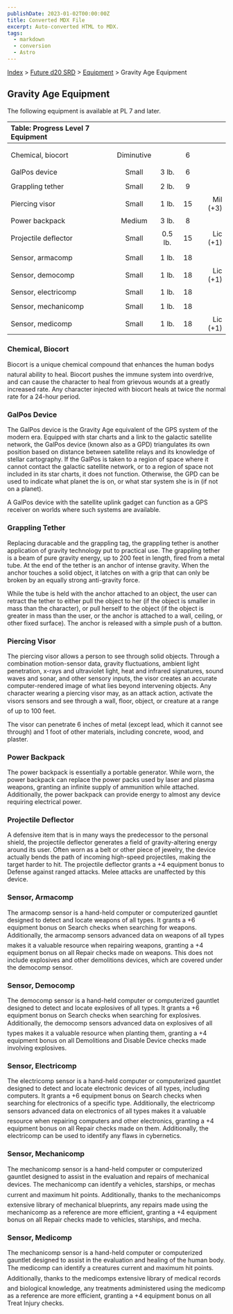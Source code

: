 ```yaml
---
publishDate: 2023-01-02T00:00:00Z
title: Converted MDX File
excerpt: Auto-converted HTML to MDX.
tags:
  - markdown
  - conversion
  - Astro
---
```






[Index](-index) > [Future d20 SRD](future-d20-srd-index) > [Equipment](future-d20-srd-equipment-index) > Gravity Age Equipment




## Gravity Age Equipment


The following equipment is available at PL 7 and later.


| Table: Progress Level 7 Equipment |  |  |  |  |
| :----------------------------------- | :--: | :--: | :--: | --: |
|  |  |  |  |  |
|  |  |  |  |  |
| Chemical, biocort | Diminutive |  | 6 |  |
|  |  |  |  |  |
| GalPos device | Small | 3 lb. | 6 |  |
| Grappling tether | Small | 2 lb. | 9 |  |
| Piercing visor | Small | 1 lb. | 15 | Mil (+3) |
| Power backpack | Medium | 3 lb. | 8 |  |
| Projectile deflector | Small | 0.5 lb. | 15 | Lic (+1) |
|  |  |  |  |  |
| Sensor, armacomp | Small | 1 lb. | 18 |  |
| Sensor, democomp | Small | 1 lb. | 18 | Lic (+1) |
| Sensor, electricomp | Small | 1 lb. | 18 |  |
| Sensor, mechanicomp | Small | 1 lb. | 18 |  |
| Sensor, medicomp | Small | 1 lb. | 18 | Lic (+1) |



### Chemical, Biocort


Biocort is a unique chemical compound that enhances the human bodys natural ability to heal. Biocort pushes the immune system into overdrive, and can cause the character to heal from grievous wounds at a greatly increased rate. Any character injected with biocort heals at twice the normal rate for a 24-hour period.


### GalPos Device


The GalPos device is the Gravity Age equivalent of the GPS system of the modern era. Equipped with star charts and a link to the galactic satellite network, the GalPos device (known also as a GPD) triangulates its own position based on distance between satellite relays and its knowledge of stellar cartography. If the GalPos is taken to a region of space where it cannot contact the galactic satellite network, or to a region of space not included in its star charts, it does not function. Otherwise, the GPD can be used to indicate what planet the is on, or what star system she is in (if not on a planet).


A GalPos device with the satellite uplink gadget can function as a GPS receiver on worlds where such systems are available.


### Grappling Tether


Replacing duracable and the grappling tag, the grappling tether is another application of gravity technology put to practical use. The grappling tether is a beam of pure gravity energy, up to 200 feet in length, fired from a metal tube. At the end of the tether is an anchor of intense gravity. When the anchor touches a solid object, it latches on with a grip that can only be broken by an equally strong anti-gravity force.


While the tube is held with the anchor attached to an object, the user can retract the tether to either pull the object to her (if the object is smaller in mass than the character), or pull herself to the object (if the object is greater in mass than the user, or the anchor is attached to a wall, ceiling, or other fixed surface). The anchor is released with a simple push of a button.


### Piercing Visor


The piercing visor allows a person to see through solid objects. Through a combination motion-sensor data, gravity fluctuations, ambient light penetration, x-rays and ultraviolet light, heat and infrared signatures, sound waves and sonar, and other sensory inputs, the visor creates an accurate computer-rendered image of what lies beyond intervening objects. Any character wearing a piercing visor may, as an attack action, activate the visors sensors and see through a wall, floor, object, or creature at a range of up to 100 feet.


The visor can penetrate 6 inches of metal (except lead, which it cannot see through) and 1 foot of other materials, including concrete, wood, and plaster.


### Power Backpack


The power backpack is essentially a portable generator. While worn, the power backpack can replace the power packs used by laser and plasma weapons, granting an infinite supply of ammunition while attached. Additionally, the power backpack can provide energy to almost any device requiring electrical power.


### Projectile Deflector


A defensive item that is in many ways the predecessor to the personal shield, the projectile deflector generates a field of gravity-altering energy around its user. Often worn as a belt or other piece of jewelry, the device actually bends the path of incoming high-speed projectiles, making the target harder to hit. The projectile deflector grants a +4 equipment bonus to Defense against ranged attacks. Melee attacks are unaffected by this device.


### Sensor, Armacomp


The armacomp sensor is a hand-held computer or computerized gauntlet designed to detect and locate weapons of all types. It grants a +6 equipment bonus on Search checks when searching for weapons. Additionally, the armacomp sensors advanced data on weapons of all types makes it a valuable resource when repairing weapons, granting a +4 equipment bonus on all Repair checks made on weapons. This does not include explosives and other demolitions devices, which are covered under the democomp sensor.


### Sensor, Democomp


The democomp sensor is a hand-held computer or computerized gauntlet designed to detect and locate explosives of all types. It grants a +6 equipment bonus on Search checks when searching for explosives. Additionally, the democomp sensors advanced data on explosives of all types makes it a valuable resource when planting them, granting a +4 equipment bonus on all Demolitions and Disable Device checks made involving explosives.


### Sensor, Electricomp


The electricomp sensor is a hand-held computer or computerized gauntlet designed to detect and locate electronic devices of all types, including computers. It grants a +6 equipment bonus on Search checks when searching for electronics of a specific type. Additionally, the electricomp sensors advanced data on electronics of all types makes it a valuable resource when repairing computers and other electronics, granting a +4 equipment bonus on all Repair checks made on them. Additionally, the electricomp can be used to identify any flaws in cybernetics.


### Sensor, Mechanicomp


The mechanicomp sensor is a hand-held computer or computerized gauntlet designed to assist in the evaluation and repairs of mechanical devices. The mechanicomp can identify a vehicles, starships, or mechas current and maximum hit points. Additionally, thanks to the mechanicomps extensive library of mechanical blueprints, any repairs made using the mechanicomp as a reference are more efficient, granting a +4 equipment bonus on all Repair checks made to vehicles, starships, and mecha.


### Sensor, Medicomp


The mechanicomp sensor is a hand-held computer or computerized gauntlet designed to assist in the evaluation and healing of the human body. The medicomp can identify a creatures current and maximum hit points. Additionally, thanks to the medicomps extensive library of medical records and biological knowledge, any treatments administered using the medicomp as a reference are more efficient, granting a +4 equipment bonus on all Treat Injury checks.



